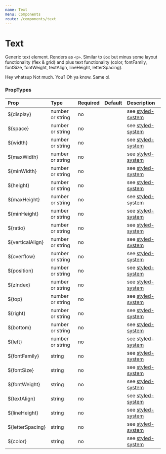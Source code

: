 ```yaml
---
name: Text
menu: Components
route: /components/text
---
```



# Text

Generic text element. Renders as `<p>`. Similar to `Box` but minus some layout
functionality (flex & grid) and plus text functionality (color, fontFamily, fontSize,
fontWeight, textAlign, lineHeight, letterSpacing).

<Playground>
  <Text>Hey whatsup</Text>
  <Text pl={4} color="primary" fontWeight="bold">Not much. You?</Text>
  <Text textAlign="right" fontSize={5} letterSpacing=".6em">Oh ya know. Same ol.</Text>
</Playground>

### PropTypes

| Prop | Type | Required | Default | Description |
|:-----|:-----|:---------|:--------|:------------|
| ${display} | number or string | no | | see [styled-system](https://jxnblk.com/styled-system/) |
| ${space} | number or string | no | | see [styled-system](https://jxnblk.com/styled-system/) |
| ${width} | number or string | no | | see [styled-system](https://jxnblk.com/styled-system/) |
| ${maxWidth} | number or string | no | | see [styled-system](https://jxnblk.com/styled-system/) |
| ${minWidth} | number or string | no | | see [styled-system](https://jxnblk.com/styled-system/) |
| ${height} | number or string | no | | see [styled-system](https://jxnblk.com/styled-system/) |
| ${maxHeight} | number or string | no | | see [styled-system](https://jxnblk.com/styled-system/) |
| ${minHeight} | number or string | no | | see [styled-system](https://jxnblk.com/styled-system/) |
| ${ratio} | number or string | no | | see [styled-system](https://jxnblk.com/styled-system/) |
| ${verticalAlign} | number or string | no | | see [styled-system](https://jxnblk.com/styled-system/) |
| ${overflow} | number or string | no | | see [styled-system](https://jxnblk.com/styled-system/) |
| ${position} | number or string | no | | see [styled-system](https://jxnblk.com/styled-system/) |
| ${zIndex} | number or string | no | | see [styled-system](https://jxnblk.com/styled-system/) |
| ${top} | number or string | no | | see [styled-system](https://jxnblk.com/styled-system/) |
| ${right} | number or string | no | | see [styled-system](https://jxnblk.com/styled-system/) |
| ${bottom} | number or string | no | | see [styled-system](https://jxnblk.com/styled-system/) |
| ${left} | number or string | no | | see [styled-system](https://jxnblk.com/styled-system/) |
| ${fontFamily} | string | no | | see [styled-system](https://jxnblk.com/styled-system/) |
| ${fontSize} | string | no | | see [styled-system](https://jxnblk.com/styled-system/) |
| ${fontWeight} | string | no | | see [styled-system](https://jxnblk.com/styled-system/) |
| ${textAlign} | string | no | | see [styled-system](https://jxnblk.com/styled-system/) |
| ${lineHeight} | string | no | | see [styled-system](https://jxnblk.com/styled-system/) |
| ${letterSpacing} | string | no | | see [styled-system](https://jxnblk.com/styled-system/) |
| ${color} | string | no | | see [styled-system](https://jxnblk.com/styled-system/) |
